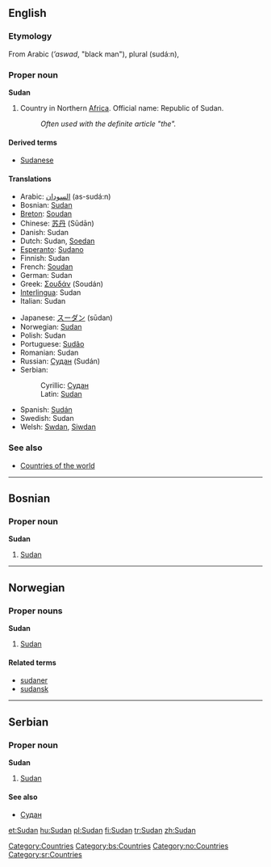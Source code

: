 ==English==
{{wikipedia}}
===Etymology===
From Arabic {{ARchar|[[اسود]]}} (''’aswad'', "black man"), plural {{ARchar|[[سودان]]}} (sudá:n), 

===Proper noun===
'''Sudan'''

# Country in Northern [[Africa]]. Official name: Republic of Sudan.
#:''Often used with the definite article "the".''

====Derived terms====
*[[Sudanese]]

====Translations====
{{top}}
*Arabic: [[السودان]] (as-sudá:n)
*Bosnian: [[Sudan#Bosnian|Sudan]] {{m}}
*[[Breton]]: [[Soudan]]
*Chinese: [[苏丹]] (Sūdān)
*Danish: Sudan
*Dutch: Sudan, [[Soedan]]
*[[Esperanto]]: [[Sudano]]
*Finnish: Sudan
*French: [[Soudan]] {{m}}
*German: Sudan
*Greek: [[Σουδάν]] (Soudán) {{n}}
*[[Interlingua]]: Sudan
*Italian: Sudan {{m}}
{{mid}}
*Japanese: [[スーダン]] (sūdan)
*Norwegian: [[#Norwegian|Sudan]]
*Polish: Sudan {{m}}
*Portuguese: [[Sudão]] {{m}}
*Romanian: Sudan {{n}}
*Russian: [[Судан]] (Sudán) {{m}}
*Serbian:
*:Cyrillic: [[Судан#Serbian|Судан]] {{m}}
*:Latin: [[Sudan#Serbian|Sudan]] {{m}}
*Spanish: [[Sudán]] {{m}}
*Swedish: Sudan
*Welsh: [[Swdan]], [[Siwdan]]
{{bottom}}

===See also===
*[[Countries of the world]]

[[Category:Countries]]

----
==Bosnian==
===Proper noun===
'''Sudan''' {{m}}
#[[Sudan#English|Sudan]]
[[Category:bs:Countries]]

----
==Norwegian==
===Proper nouns===
[[Category:no:Countries]]
'''Sudan'''
#[[#English|Sudan]]
====Related terms====
*[[sudaner]]
*[[sudansk]]

----
==Serbian==
===Proper noun===
'''Sudan''' {{m}}
#[[Sudan#English|Sudan]]
====See also====
*[[Судан#Serbian|Судан]]
[[Category:sr:Countries]]
[[et:Sudan]]
[[hu:Sudan]]
[[pl:Sudan]]
[[fi:Sudan]]
[[tr:Sudan]]
[[zh:Sudan]]